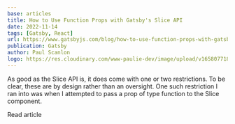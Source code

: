 ```yaml
---
base: articles
title: How to Use Function Props with Gatsby's Slice API
date: 2022-11-14
tags: [Gatsby, React]
url: https://www.gatsbyjs.com/blog/how-to-use-function-props-with-gatsbys-slice-api
publication: Gatsby
author: Paul Scanlon
logo: https://res.cloudinary.com/www-paulie-dev/image/upload/v1658077182/paulie.dev/Logos/gatsby-logo_dgbkjm.png
---
```


As good as the Slice API is, it does come with one or two restrictions. To be clear, these are by design rather than an
oversight. One such restriction I ran into was when I attempted to pass a prop of type function to the Slice component.

<CtaExternal href='https://www.gatsbyjs.com/blog/how-to-use-function-props-with-gatsbys-slice-api/'>
  Read article
</CtaExternal>
